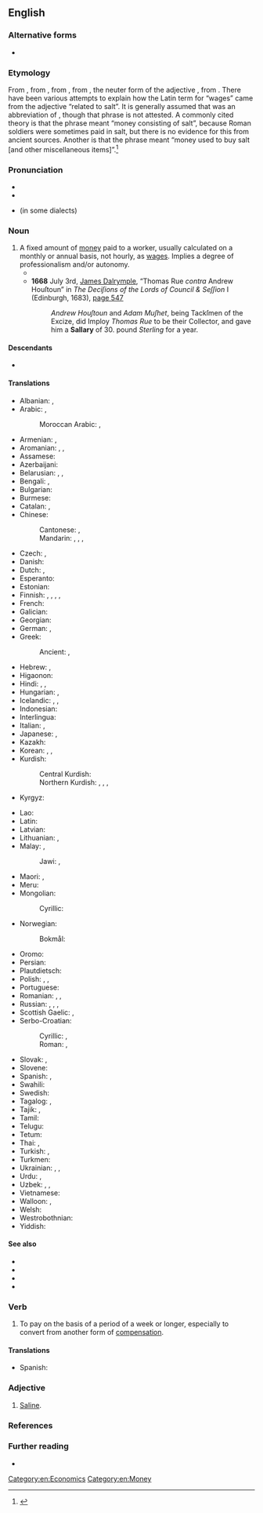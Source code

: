 ==English==

===Alternative forms===
* {{l|en|sallary}} {{qualifier|obsolete}}

===Etymology===
From {{inh|en|enm|salarie}}, from {{der|en|xno|salarie}}, from {{der|en|fro|salaire}}, from {{der|en|la|salārium||wages}}, the neuter form of the adjective {{m|la|salārius||related to salt}}, from {{m|la|sal||salt}}. There have been various attempts to explain how the Latin term for “wages” came from the adjective “related to salt”. It is generally assumed that {{m|la|salārium}} was an abbreviation of {{m|la|salārium [[argentum]]||salt money}}, though that phrase is not attested. A commonly cited theory is that the phrase meant “money consisting of salt”, because Roman soldiers were sometimes paid in salt, but there is no evidence for this from ancient sources. Another is that the phrase meant “money used to buy salt [and other miscellaneous items]”.<ref>{{cite-web|last1=Gainsford|first1=Peter|title=Salt and salary: were Roman soldiers paid in salt?|url=http://kiwihellenist.blogspot.co.uk/2017/01/salt-and-salary.html|work=Kiwi Hellenist: Modern Myths about the Ancient World|accessdate=11 January 2017}}</ref>

===Pronunciation===
* {{IPA|en|/ˈsælɚi/}}
* {{audio|en|en-us-salary.ogg|Audio (US)}}
* {{homophones|en|celery}} (in some dialects)

===Noun===
{{en-noun}}

# A fixed amount of [[money]] paid to a worker, usually calculated on a monthly or annual basis, not hourly, as [[wages]]. Implies a degree of professionalism and/or autonomy.
#* {{RQ:Shakespeare Hamlet|III|iii|passage=This is hire and '''salary''', not revenge.}}
#* '''1668''' July 3rd, [[w:James Dalrymple, 1st Viscount of Stair|James Dalrymple]], “Thomas Rue ''contra'' Andrew Houſtoun” in ''The Deciſions of the Lords of Council & Seſſion'' I (Edinburgh, 1683), <span class="plainlinks">[http://books.google.co.uk/books?id=7ApBAAAAcAAJ&pg=PA548&dq=%22correus%22&hl=en&sa=X&ei=BFYCT56sNs7Z8QOstrGlAQ&ved=0CHAQ6AEwCQ#v=onepage&q=%22correus%22&f=false page 547]</span>
#*: ''Andrew Houſtoun'' and ''Adam Muſhet'', being Tackſmen of the Excize, did Imploy ''Thomas Rue'' to be their Collector, and gave him a '''Sallary''' of 30. pound ''Sterling'' for a year.

====Descendants====
* {{desc|ja|サラリー|tr=sararī|bor=1}}

====Translations====
{{trans-top|fixed amount of money paid on monthly or annual basis}}
* Albanian: {{t+|sq|rrogë|f}}, {{t+|sq|pagë|f}}
* Arabic: {{t|ar|رَاتِب|m}}, {{t+|ar|أَجْر|m}}
*: Moroccan Arabic: {{qualifier|informal}} {{t|ary|كنزة|f|tr=kenza}}, {{t|ary|اجرة|f|tr=ejra}}
* Armenian: {{t+|hy|աշխատավարձ}}, {{t+|hy|վաստակ}}
* Aromanian: {{t|rup|arugã|f}}, {{t|rup|lufe}}, {{t|rup|platã}}
* Assamese: {{t|as|বেতন}}
* Azerbaijani: {{t|az|aylıq}}
* Belarusian: {{t|be|зарабо́тная пла́та|f}}, {{t|be|зарпла́та|f}}, {{t|be|акла́д|m}}
* Bengali: {{t|bn|বেতন}}, {{t|bn|উজরত}}
* Bulgarian: {{t+|bg|запла́та|f}}
* Burmese: {{t+|my|လုပ်ခ}}
* Catalan: {{t+|ca|salari|m}}, {{t+|ca|sou|m}}
* Chinese:
*: Cantonese: {{t+|yue|人工|tr=jan4 gung1}}, {{t|yue|薪水|tr=san1 seoi2}}
*: Mandarin: {{t+|cmn|薪金|tr=xīnjīn}}, {{t+|cmn|薪水|tr=xīnshui}}, {{t+|cmn|工資}}, {{t+|cmn|工资|tr=gōngzī}}
* Czech: {{t+|cs|plat|m}}, {{t+|cs|mzda|f}}
* Danish: {{t+|da|løn|c}}
* Dutch: {{t+|nl|salaris|n}}, {{t+|nl|loon|n}}
* Esperanto: {{t|eo|salajro}}
* Estonian: {{t+|et|palk}}
* Finnish: {{t+|fi|kuukausipalkka}} {{q|monthly}}, {{t+|fi|vuosipalkka}} {{q|yearly}}, {{t|fi|kiinteä palkka}} {{q|fixed}}, {{t+|fi|palkka}} {{q|usually monthly is meant}}, {{t+|fi|liksa}} {{q|informal}}
* French: {{t+|fr|salaire|m}}
* Galician: {{t+|gl|salario|m}}
* Georgian: {{t+|ka|ხელფასი}}
* German: {{t+|de|Gehalt|n}}, {{t+|de|Lohn|m}}
* Greek: {{t+|el|μισθός|m}}
*: Ancient: {{t|grc|μισθός|m}}, {{t|grc|ὀψώνιον|n}}
* Hebrew: {{t+|he|משכורת|f|tr=maskorét|alt=משכורת \ מַשְׂכֹּרֶת}}, {{t+|he|שָׂכָר|m|tr=sakhár}}
* Higaonon: {{t|mba|soholan}}
* Hindi: {{t+|hi|वेतन|m}}, {{t|hi|तनख़्वाह|f}}, {{t|hi|मासिक वेतन|m}}
* Hungarian: {{t+|hu|fizetés}}, {{t+|hu|bér}}
* Icelandic: {{t+|is|laun|n-p}}, {{t|is|föst laun|n-p}}, {{t+|is|kaup|n}}
* Indonesian: {{t+|id|gaji}}
* Interlingua: {{t+|ia|salario}}
* Italian: {{t+|it|stipendio|m}}, {{t+|it|salario|m}}
* Japanese: {{t|ja|サラリー|tr=sararī}}, {{t+|ja|給料|tr=きゅうりょう, kyūryō}}
* Kazakh: {{t+|kk|жалақы}}
* Korean: {{t+|ko|급료(給料)}}, {{t+|ko|봉급(俸給)}}, {{t+|ko|임금(賃金)}}
* Kurdish:
*: Central Kurdish: {{t+|ckb|مەعاش}}
*: Northern Kurdish: {{t+|kmr|meaş|m}}, {{t+|kmr|miz|m}}, {{t+|kmr|muçe|m}}, {{t+|kmr|mehane|f}}
* Kyrgyz: {{t+|ky|айлык}}
{{trans-mid}}
* Lao: {{t|lo|ຄ່າຈ້າງ}}
* Latin: {{t|la|salārium|n}}
* Latvian: {{t|lv|alga|f}}
* Lithuanian: {{t|lt|užmokestis|m}}, {{t+|lt|alga|f}}
* Malay: {{t+|ms|gaji}}, {{t|ms|ujrah}}
*: Jawi: {{t|ms|ݢاجي}}, {{t|ms|اجره}}
* Maori: {{t|mi|utu-ā-tau}} {{qualifier|annual}}, {{t|mi|utu ā-marama}} {{qualifier|monthly}}
* Meru: {{t|mer|muchaara}}
* Mongolian:
*: Cyrillic: {{t+|mn|цалин}}
* Norwegian:
*: Bokmål: {{t+|nb|lønn|m|f}}
* Oromo: {{t|om|mindaa}}
* Persian: {{t+|fa|حقوق|tr=hoquq}}
* Plautdietsch: {{t|pdt|Jehault|m}}
* Polish: {{t+|pl|pensja|f}}, {{t+|pl|płaca|f}}, {{t+|pl|wynagrodzenie|n}}
* Portuguese: {{t+|pt|salário|m}}
* Romanian: {{t+|ro|salariu|n}}, {{t+|ro|leafă|f}}, {{t+|ro|plată}}
* Russian: {{t+|ru|за́работная пла́та|f}}, {{t+|ru|зарпла́та|f}}, {{t+|ru|жа́лование|n}}, {{t+|ru|окла́д|m}}
* Scottish Gaelic: {{t|gd|tuarasdal|m}}, {{t|gd|tuarastal|f}}
* Serbo-Croatian:
*: Cyrillic: {{t|sh|пла́та|f}} {{qualifier|Bosnian, Serbian}}, {{t|sh|пла́ћа|f}} {{qualifier|Croatian}}
*: Roman: {{t+|sh|pláta|f}} {{qualifier|Bosnian, Serbian}}, {{t+|sh|pláća|f}} {{qualifier|Croatian}}
* Slovak: {{t|sk|plat|m}}, {{t|sk|mzda|f}}
* Slovene: {{t+|sl|plača|f-p}}
* Spanish: {{t+|es|salario|m}}, {{t+|es|sueldo|m}}
* Swahili: {{t+|sw|mshahara}}
* Swedish: {{t+|sv|lön|c}}
* Tagalog: {{t|tl|suweldo}}, {{t|tl|pasahod}}
* Tajik: {{t+|tg|маош}}, {{t|tg|моҳона}}
* Tamil: {{t+|ta|சம்பளம்}}
* Telugu: {{t+|te|జీతం}}
* Tetum: {{t|tet|saláriu}}
* Thai: {{t+|th|เงินเดือน}}, {{t+|th|ค่าจ้าง}}
* Turkish: {{t+|tr|aylık}}, {{t+|tr|maaş}}
* Turkmen: {{t+|tk|aýlyk}}
* Ukrainian: {{t|uk|заробі́тна пла́та|f}}, {{t|uk|зарпла́та|f}}, {{t|uk|запла́та|f}}
* Urdu: {{t|ur|ویتن|m|tr=vetan}}, {{t|ur|اجرت|f|tr=ajrat}}
* Uzbek: {{t+|uz|maosh}}, {{t+|uz|oylik}}, {{t+|uz|moyana}}
* Vietnamese: {{t+|vi|lương}}
* Walloon: {{t+|wa|traitmint|m}}, {{t|wa|salåre|m}}
* Welsh: {{t+|cy|cyflog|m}}
* Westrobothnian: {{t|gmq-bot|läga}}
* Yiddish: {{t|yi|שׂכירות|f|tr=skhires}}
{{trans-bottom}}

====See also====
* {{l|en|pay}}
* {{l|en|remuneration}}
* {{l|en|wage}}
* {{l|en|wages}}

===Verb===
{{en-verb}}

# To pay on the basis of a period of a week or longer, especially to convert from another form of [[compensation]].

====Translations====
{{trans-top}}
* Spanish: {{t+|es|salariar}}
{{trans-bottom}}

===Adjective===
{{en-adj}}

# {{lb|en|obsolete}} [[saline|Saline]].

===References===
<references />

===Further reading===
* {{projectlink|wikipedia}}

[[Category:en:Economics]]
[[Category:en:Money]]
